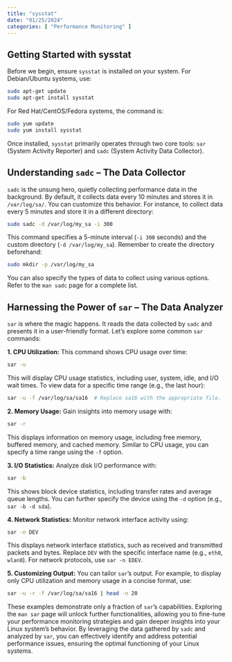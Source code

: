 ```yaml
---
title: "sysstat"
date: "01/25/2024"
categories: [ "Performance Monitoring" ]
---
```

## Getting Started with sysstat

Before we begin, ensure `sysstat` is installed on your system.  For Debian/Ubuntu systems, use:

```bash
sudo apt-get update
sudo apt-get install sysstat
```

For Red Hat/CentOS/Fedora systems, the command is:

```bash
sudo yum update
sudo yum install sysstat
```

Once installed, `sysstat` primarily operates through two core tools: `sar` (System Activity Reporter) and `sadc` (System Activity Data Collector).


## Understanding `sadc` – The Data Collector

`sadc` is the unsung hero, quietly collecting performance data in the background.  By default, it collects data every 10 minutes and stores it in `/var/log/sa/`.  You can customize this behavior.  For instance, to collect data every 5 minutes and store it in a different directory:

```bash
sudo sadc -d /var/log/my_sa -i 300
```

This command specifies a 5-minute interval (`-i 300` seconds) and the custom directory (`-d /var/log/my_sa`).  Remember to create the directory beforehand:

```bash
sudo mkdir -p /var/log/my_sa
```

You can also specify the types of data to collect using various options.  Refer to the `man sadc` page for a complete list.


## Harnessing the Power of `sar` – The Data Analyzer

`sar` is where the magic happens. It reads the data collected by `sadc` and presents it in a user-friendly format. Let's explore some common `sar` commands:

**1. CPU Utilization:**  This command shows CPU usage over time:

```bash
sar -u
```

This will display CPU usage statistics, including user, system, idle, and I/O wait times.  To view data for a specific time range (e.g., the last hour):


```bash
sar -u -f /var/log/sa/sa16  # Replace sa16 with the appropriate file.
```

**2. Memory Usage:**  Gain insights into memory usage with:

```bash
sar -r
```

This displays information on memory usage, including free memory, buffered memory, and cached memory.  Similar to CPU usage, you can specify a time range using the `-f` option.

**3. I/O Statistics:**  Analyze disk I/O performance with:

```bash
sar -b
```

This shows block device statistics, including transfer rates and average queue lengths.  You can further specify the device using the `-d` option (e.g., `sar -b -d sda`).

**4. Network Statistics:**  Monitor network interface activity using:

```bash
sar -n DEV
```

This displays network interface statistics, such as received and transmitted packets and bytes.  Replace `DEV` with the specific interface name (e.g., `eth0`, `wlan0`).  For network protocols, use `sar -n EDEV`.

**5.  Customizing Output:** You can tailor `sar`'s output. For example, to display only CPU utilization and memory usage in a concise format, use:

```bash
sar -u -r -f /var/log/sa/sa16 | head -n 20
```


These examples demonstrate only a fraction of `sar`'s capabilities.  Exploring the `man sar` page will unlock further functionalities, allowing you to fine-tune your performance monitoring strategies and gain deeper insights into your Linux system's behavior.  By leveraging the data gathered by `sadc` and analyzed by `sar`, you can effectively identify and address potential performance issues, ensuring the optimal functioning of your Linux systems.

